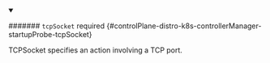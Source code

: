 


<details className="config-field" data-expandable="true" open>
<summary>

####### `tcpSocket` <span className="config-field-required" data-required="false">required</span> <span className="config-field-type"></span> <span className="config-field-default"></span> <span className="config-field-enum"></span> {#controlPlane-distro-k8s-controllerManager-startupProbe-tcpSocket}

TCPSocket specifies an action involving a TCP port.

</summary>

<PartialTcpsocketreference />


</details>
